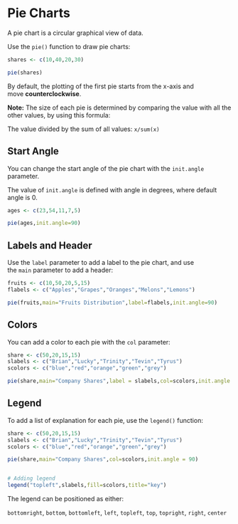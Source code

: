 # Pie Charts

A pie chart is a circular graphical view of data.

Use the `pie()` function to draw pie charts:

```r
shares <- c(10,40,20,30)

pie(shares)
```

By default, the plotting of the first pie starts from the x-axis and move **counterclockwise**.

**Note:** The size of each pie is determined by comparing the value with all the other values, by using this formula:

The value divided by the sum of all values: `x/sum(x)`

## Start Angle

You can change the start angle of the pie chart with the `init.angle` parameter.

The value of `init.angle` is defined with angle in degrees, where default angle is 0.

```r
ages <- c(23,54,11,7,5)

pie(ages,init.angle=90)
```

## Labels and Header

Use the `label` parameter to add a label to the pie chart, and use the `main` parameter to add a header:

```r
fruits <- c(10,50,20,5,15)
flabels <- c("Apples","Grapes","Oranges","Melons","Lemons")

pie(fruits,main="Fruits Distribution",label=flabels,init.angle=90)
```

## Colors

You can add a color to each pie with the `col` parameter:

```r
share <- c(50,20,15,15)
slabels <- c("Brian","Lucky","Trinity","Tevin","Tyrus")
scolors <- c("blue","red","orange","green","grey")

pie(share,main="Company Shares",label = slabels,col=scolors,init.angle = 90)
```

## Legend

To add a list of explanation for each pie, use the `legend()` function:

```r
share <- c(50,20,15,15)
slabels <- c("Brian","Lucky","Trinity","Tevin","Tyrus")
scolors <- c("blue","red","orange","green","grey")

pie(share,main="Company Shares",col=scolors,init.angle = 90)


# Adding legend
legend("topleft",slabels,fill=scolors,title="key")
```

The legend can be positioned as either:

`bottomright`, `bottom`, `bottomleft`, `left`, `topleft`, `top`, `topright`, `right`, `center`
